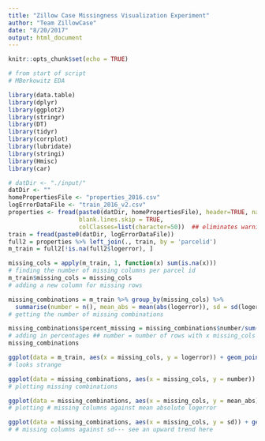 ```yaml
---
title: "Zillow Case Missingness Visualization Experiment"
author: "Team ZillowCase"
date: "8/20/2017"
output: html_document
---
```


```r
knitr::opts_chunk$set(echo = TRUE)
```

```r
# from start of script
# MBerkowitz EDA

library(data.table)
library(dplyr)
library(ggplot2)
library(stringr)
library(DT)
library(tidyr)
library(corrplot)
library(lubridate)
library(stringi)
library(Hmisc)
library(car)

```

```r
# datDir <- "./input/"
datDir <- ""
homePropertiesFile <- "properties_2016.csv"
logErrorDataFile <- "train_2016_v2.csv"
properties <- fread(paste0(datDir, homePropertiesFile), header=TRUE, na.strings=c("", " ", "NA", "N/A", "null"),
                    blank.lines.skip = TRUE,
                    colClasses=list(character=50))  ## eliminates warning so we know nothing else is wrong
train = fread(paste0(datDir, logErrorDataFile))
full2 = properties %>% left_join(., train, by = 'parcelid')
m_train = full2[!is.na(full2$logerror), ]
```


```r

missing_cols = apply(m_train, 1, function(x) sum(is.na(x)))
# finding the number of missing columns per parcel id 
m_train$missing_cols = missing_cols
# adding a new column for missing rows

missing_combinations = m_train %>% group_by(missing_cols) %>% 
  summarise(number = n(), mean_abs = mean(abs(logerror)), sd = sd(logerror))
# getting the number of missing combinations

missing_combinations$percent_missing = missing_combinations$number/sum(missing_combinations$number)*100
# adding in percentages ## number = number of rows with x missing_cols
missing_combinations

```


```r

ggplot(data = m_train, aes(x = missing_cols, y = logerror)) + geom_point()
# looks strange

ggplot(data = missing_combinations, aes(x = missing_cols, y = number)) + geom_col()
# plotting missing combinations

ggplot(data = missing_combinations, aes(x = missing_cols, y = mean_abs)) + geom_col()
# plotting # missing columns against mean absolute logerror

ggplot(data = missing_combinations, aes(x = missing_cols, y = sd)) + geom_col()
# # missing columns against sd--- see an upward trend here

```

